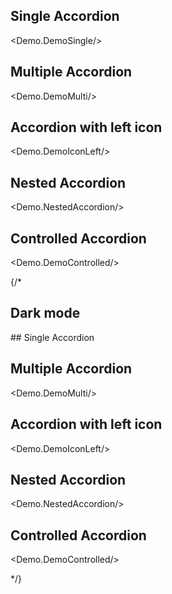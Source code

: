 
## Single Accordion
<Demo.DemoSingle/>


## Multiple Accordion
<Demo.DemoMulti/>


## Accordion with left icon
<Demo.DemoIconLeft/>

## Nested Accordion
<Demo.NestedAccordion/>

## Controlled Accordion
<Demo.DemoControlled/>


{/* 
## Dark mode

<div className="bg-gray-950 text-white p-4 rounded-md flex flex-col gap-4" data-scheme="dark">
## Single Accordion
<Demo.DemoSingle/>


## Multiple Accordion
<Demo.DemoMulti/>


## Accordion with left icon
<Demo.DemoIconLeft/>

## Nested Accordion
<Demo.NestedAccordion/>

## Controlled Accordion
<Demo.DemoControlled/>
</div>  */}
